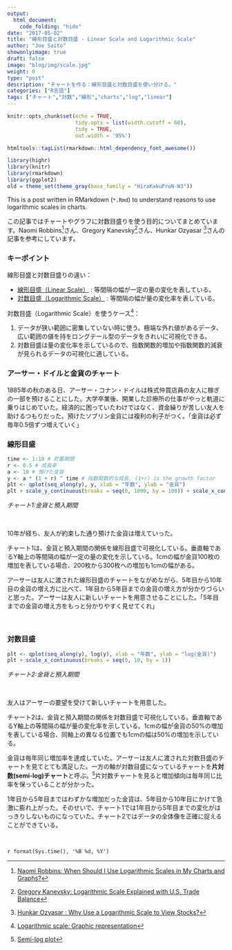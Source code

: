 ```yaml
---
output:
  html_document:
    code_folding: "hide"
date: "2017-05-02"
title: "線形目盛と対数目盛 - Linear Scale and Logarithmic Scale"
author: "Joe Saito"
showonlyimage: true
draft: false
image: "blog/img/scale.jpg"
weight: 0
type: "post"
description: "チャートを作る：線形目盛と対数目盛を使い分ける。"
categories: ["R言語"]
tags: ["チャート","対数","線形","charts","log","linear"]
---
```


```r
knitr::opts_chunk$set(echo = TRUE, 
                      tidy.opts = list(width.cutoff = 60),
                      tidy = TRUE, 
                      out.width = '95%')
```

```r
htmltools::tagList(rmarkdown::html_dependency_font_awesome())
```

```r
library(highr)
library(knitr)
library(rmarkdown)
library(ggplot2)
old = theme_set(theme_gray(base_family = "HiraKakuProN-W3"))
```

This is a post written in RMarkdown (`*.Rmd`) to understand reasons to use logarithmic scales in charts. 

この記事ではチャートやグラフに対数目盛りを使う目的についてまとめています。Naomi Robbins^[[Naomi Robbins: When Should I Use Logarithmic Scales in My Charts and Graphs?](https://www.forbes.com/sites/naomirobbins/2012/01/19/when-should-i-use-logarithmic-scales-in-my-charts-and-graphs/#5ed4485e5e67)]さん、Gregory Kanevsky^[[Gregory Kanevsky: Logarithmic Scale Explained with U.S. Trade Balance](http://novyden.blogspot.jp/2017/06/logarithmic-scale-explained-with-us.html)]さん、Hunkar Ozyasar ^[[Hunkar Ozyasar : Why Use a Logarithmic Scale to View Stocks?](http://finance.zacks.com/use-logarithmic-scale-stocks-8760.html)]さんの記事を参考にしています。

### キーポイント

線形目盛と対数目盛りの違い：

- [線形目盛（Linear Scale）](#linear) : 等間隔の幅が一定の量の変化を表している。
- [対数目盛（Logarithmic Scale）](#log) : 等間隔の幅が量の変化率を表している。

対数目盛（Logarithmic Scale）を使うケース^[[Logarithmic scale: Graphic representation](https://en.wikipedia.org/wiki/Logarithmic_scale#Graphic_representation)]：

1. データが狭い範囲に密集していない時に使う。極端な外れ値があるデータ、広い範囲の値を持をロングテール型のデータをきれいに可視化できる。
2. 対数目盛は量の変化率を示しているので、指数関数的増加や指数関数的減衰が見られるデータの可視化に適している。
&nbsp;

### アーサー・ドイルと金貨のチャート
1885年の秋のある日、アーサー・コナン・ドイルは株式仲買店員の友人に稼ぎの一部を預けることにした。大学卒業後、開業した診療所の仕事がやっと軌道に乗りはじめていた。経済的に困っていたわけではなく、資金繰りが苦しい友人を助けるつもりだった。預けたソブリン金貨には複利の利子がつく。「金貨は必ず毎年0.5倍ずつ増えていく」

### 線形目盛 {#linear}

```r
time <- 1:10 # 貯蓄期間
r <- 0.5 # 成長率
a <- 10 # 預けた金貨
y <- a * (1 + r) ^ time # 指数関数的な成長, (1+r) is the growth factor
plt <- qplot(seq_along(y), y, xlab = "年数", ylab = "金貨")
plt + scale_y_continuous(breaks = seq(0, 1000, by = 100)) + scale_x_continuous(breaks = seq(0, 10, by = 1))
```

*チャート1:金貨と預入期間*

&nbsp;

10年が経ち、友人が約束した通り預けた金貨は増えていった。

チャート1は、金貨と預入期間の関係を線形目盛で可視化している。垂直軸であるY軸上の等間隔の幅が一定の量の変化を示している。1cmの幅が金貨100枚の増加を表している場合、200枚から300枚への増加も1cmの幅がある。

アーサーは友人に渡された線形目盛のチャートをながめながら、5年目から10年目の金貨の増え方に比べて、1年目から5年目までの金貨の増え方が分かりづらいと思った。アーサーは友人に新しいチャートを用意させることにした。「5年目までの金貨の増え方をもっと分かりやすく見せてくれ」

&nbsp;

### 対数目盛 {#log}

```r
plt <- qplot(seq_along(y), log(y), xlab = "年数", ylab = "log(金貨)")
plt + scale_x_continuous(breaks = seq(0, 10, by = 1))
```

*チャート2:金貨と預入期間*

&nbsp;

友人はアーサーの要望を受けて新しいチャートを用意した。

チャート2は、金貨と預入期間の関係を対数目盛で可視化している。垂直軸であるY軸上の等間隔の幅が量の変化率を示している。1cmの幅が金貨の50%の増加を表している場合、同軸上の異なる位置でも1cmの幅は50%の増加を示している。

金貨は毎年同じ増加率を達成していた。アーサーは友人に渡された対数目盛のチャートを見てとても満足した。一方の軸が対数目盛になっているチャートを**片対数(semi-log)チャート**と呼ぶ。^[[Semi-log plot](https://en.wikipedia.org/wiki/Semi-log_plot)]片対数チャートを見ると増加傾向は毎年同じ比率を保っていることが分かった。

1年目から5年目まではわずかな増加だった金貨は、5年目から10年目にかけて急激に膨れ上がった。そのせいで、チャート1では1年目から5年目までの変化がはっきりしないものになっていた。チャート2ではデータの全体像を正確に捉えることができている。



&nbsp;

`r format(Sys.time(), '%B %d, %Y')`